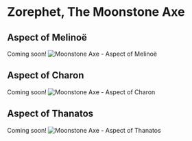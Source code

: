 # Zorephet, The Moonstone Axe

## Aspect of Melinoë

Coming soon!
![Moonstone Axe - Aspect of Melinoë](../../public/weapons/axe-melinoe.png)

## Aspect of Charon

Coming soon!
![Moonstone Axe - Aspect of Charon](../../public/weapons/axe-charon.png)

## Aspect of Thanatos

Coming soon!
![Moonstone Axe - Aspect of Thanatos](../../public/weapons/axe-thanatos.png)
